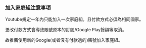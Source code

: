 ### 加入家庭組注意事項

Youtube規定一年內只能加入一次家庭組，且付款方式必須為相同國家。

更改付款方式會導致賬號原本的訂閱/Google Play餘額等取消。

故推薦使用新的Google(或者沒有付款過的)賬號加入家庭組。
